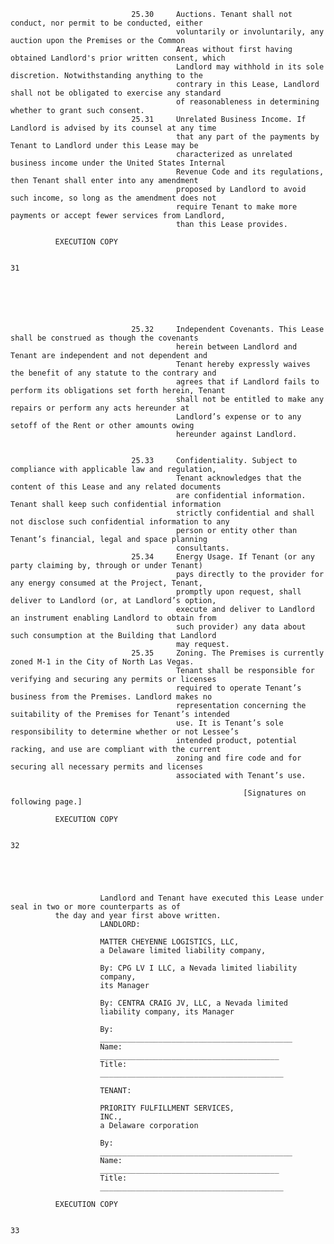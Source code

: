                                25.30     Auctions. Tenant shall not conduct, nor permit to be conducted, either
                                         voluntarily or involuntarily, any auction upon the Premises or the Common
                                         Areas without first having obtained Landlord's prior written consent, which
                                         Landlord may withhold in its sole discretion. Notwithstanding anything to the
                                         contrary in this Lease, Landlord shall not be obligated to exercise any standard
                                         of reasonableness in determining whether to grant such consent.
                               25.31     Unrelated Business Income. If Landlord is advised by its counsel at any time
                                         that any part of the payments by Tenant to Landlord under this Lease may be
                                         characterized as unrelated business income under the United States Internal
                                         Revenue Code and its regulations, then Tenant shall enter into any amendment
                                         proposed by Landlord to avoid such income, so long as the amendment does not
                                         require Tenant to make more payments or accept fewer services from Landlord,
                                         than this Lease provides.

              EXECUTION COPY

                                                                            31






                               25.32     Independent Covenants. This Lease shall be construed as though the covenants
                                         herein between Landlord and Tenant are independent and not dependent and
                                         Tenant hereby expressly waives the benefit of any statute to the contrary and
                                         agrees that if Landlord fails to perform its obligations set forth herein, Tenant
                                         shall not be entitled to make any repairs or perform any acts hereunder at
                                         Landlord’s expense or to any setoff of the Rent or other amounts owing
                                         hereunder against Landlord.


                               25.33     Confidentiality. Subject to compliance with applicable law and regulation,
                                         Tenant acknowledges that the content of this Lease and any related documents
                                         are confidential information. Tenant shall keep such confidential information
                                         strictly confidential and shall not disclose such confidential information to any
                                         person or entity other than Tenant’s financial, legal and space planning
                                         consultants.
                               25.34     Energy Usage. If Tenant (or any party claiming by, through or under Tenant)
                                         pays directly to the provider for any energy consumed at the Project, Tenant,
                                         promptly upon request, shall deliver to Landlord (or, at Landlord’s option,
                                         execute and deliver to Landlord an instrument enabling Landlord to obtain from
                                         such provider) any data about such consumption at the Building that Landlord
                                         may request.
                               25.35     Zoning. The Premises is currently zoned M-1 in the City of North Las Vegas.
                                         Tenant shall be responsible for verifying and securing any permits or licenses
                                         required to operate Tenant’s business from the Premises. Landlord makes no
                                         representation concerning the suitability of the Premises for Tenant’s intended
                                         use. It is Tenant’s sole responsibility to determine whether or not Lessee’s
                                         intended product, potential racking, and use are compliant with the current
                                         zoning and fire code and for securing all necessary permits and licenses
                                         associated with Tenant’s use.

                                                        [Signatures on following page.]

              EXECUTION COPY

                                                                            32





                        Landlord and Tenant have executed this Lease under seal in two or more counterparts as of
              the day and year first above written.
                        LANDLORD:

                        MATTER CHEYENNE LOGISTICS, LLC,
                        a Delaware limited liability company,

                        By: CPG LV I LLC, a Nevada limited liability
                        company,
                        its Manager

                        By: CENTRA CRAIG JV, LLC, a Nevada limited
                        liability company, its Manager

                        By:
                        ___________________________________________
                        Name:
                        ________________________________________
                        Title:
                        _________________________________________

                        TENANT:

                        PRIORITY FULFILLMENT SERVICES,
                        INC.,
                        a Delaware corporation

                        By:
                        ___________________________________________
                        Name:
                        ________________________________________
                        Title:
                        _________________________________________

              EXECUTION COPY

                                                                            33
